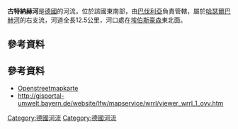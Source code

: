 {{Coord|48|12|36|N|10|19|5|E|display=title}}

'''古特納赫河'''是[[德國|德國]]的河流，位於該國東南部，由[[巴伐利亞|巴伐利亞]]負責管轄，屬於[[哈瑟爾巴赫河_(金茨河支流)|哈瑟爾巴赫河]]的右支流，河道全長12.5公里，河口處在[[埃伯斯豪森|埃伯斯豪森]]東北面。

==參考資料==

{{Germany-geo-stub}}
[[Category:德國河流|Category:德國河流]]

==參考資料==
* [http://www.openstreetmap.de/karte.html Openstreetmapkarte] {{Wayback|url=http://www.openstreetmap.de/karte.html |date=20210209130616 }}
* http://gisportal-umwelt.bayern.de/website/lfw/mapservice/wrrl/viewer_wrrl_1_ovv.htm{{Webarchive|url=https://archive.is/20050409031701/http://gisportal-umwelt.bayern.de/website/lfw/mapservice/wrrl/viewer_wrrl_1_ovv.htm |date=2005-04-09 }}

{{Germany-geo-stub}}
[[Category:德國河流|Category:德國河流]]